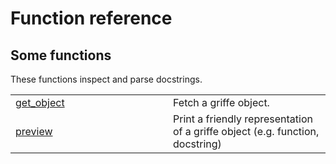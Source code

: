# Function reference

## Some functions

These functions inspect and parse docstrings.

| | |
| --- | --- |
| [get_object](/reference/get_object.qmd) | Fetch a griffe object. |
| [preview](/reference/preview.qmd) | Print a friendly representation of a griffe object (e.g. function, docstring) |